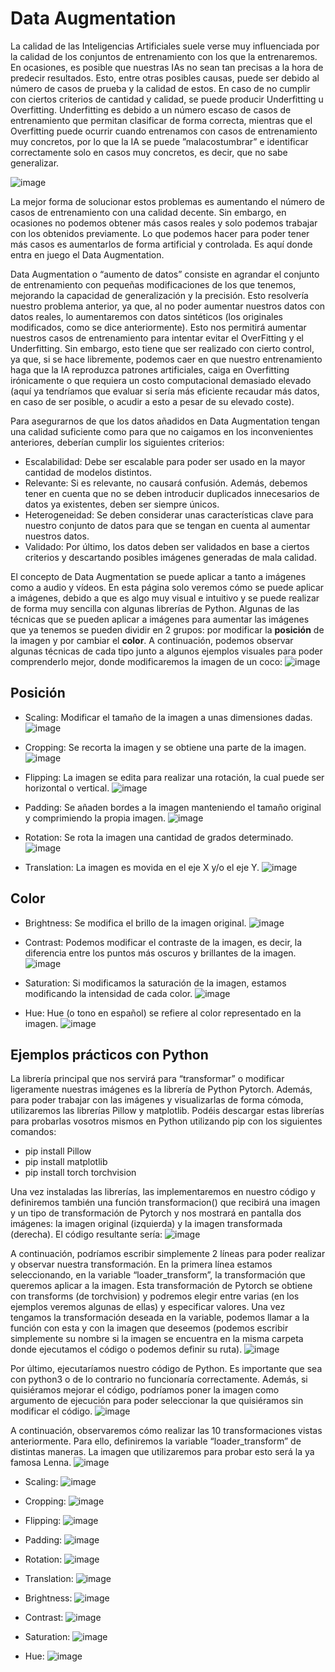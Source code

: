 # Data Augmentation
La calidad de las Inteligencias Artificiales suele verse muy influenciada por la calidad de los conjuntos de entrenamiento con los que la entrenaremos. En ocasiones, es posible que nuestras IAs no sean tan precisas a la hora de predecir resultados. Esto, entre otras posibles causas, puede ser debido al número de casos de prueba y la calidad de estos. En caso de no cumplir con ciertos criterios de cantidad y calidad, se puede producir Underfitting u Overfitting. Underfitting es debido a un número escaso de casos de entrenamiento que permitan clasificar de forma correcta, mientras que el Overfitting puede ocurrir cuando entrenamos con casos de entrenamiento muy concretos, por lo que la IA se puede ”malacostumbrar” e identificar correctamente solo en casos muy concretos, es decir, que no sabe generalizar. 

![image](Images/ImagenesDataAugmentation/over-underfitting.png)

La mejor forma de solucionar estos problemas es aumentando el número de casos de entrenamiento con una calidad decente. Sin embargo, en ocasiones no podemos obtener más casos reales y solo podemos trabajar con los obtenidos previamente. Lo que podemos hacer para poder tener más casos es aumentarlos de forma artificial y controlada. Es aquí donde entra en juego el Data Augmentation.

Data Augmentation o “aumento de datos” consiste en agrandar el conjunto de entrenamiento con pequeñas modificaciones de los que tenemos, mejorando la capacidad de generalización y la precisión. Esto resolvería nuestro problema anterior, ya que, al no poder aumentar nuestros datos con datos reales, lo aumentaremos con datos sintéticos (los originales modificados, como se dice anteriormente). Esto nos permitirá aumentar nuestros casos de entrenamiento para intentar evitar el OverFitting y el Underfitting. Sin embargo, esto tiene que ser realizado con cierto control, ya que, si se hace libremente, podemos caer en que nuestro entrenamiento haga que la IA reproduzca patrones artificiales, caiga en Overfitting irónicamente o que requiera un costo computacional demasiado elevado (aquí ya tendríamos que evaluar si sería más eficiente recaudar más datos, en caso de ser posible, o acudir a esto a pesar de su elevado coste).

Para asegurarnos de que los datos añadidos en Data Augmentation tengan una calidad suficiente como para que no caigamos en los inconvenientes anteriores, deberían cumplir los siguientes criterios:
- Escalabilidad: Debe ser escalable para poder ser usado en la mayor cantidad de modelos distintos.
- Relevante: Si es relevante, no causará confusión. Además, debemos tener en cuenta que no se deben introducir duplicados innecesarios de datos ya existentes, deben ser siempre únicos.
- Heterogeneidad: Se deben considerar unas características clave para nuestro conjunto de datos para que se tengan en cuenta al aumentar nuestros datos. 
- Validado: Por último, los datos deben ser validados en base a ciertos criterios y descartando posibles imágenes generadas de mala calidad.

El concepto de Data Augmentation se puede aplicar a tanto a imágenes como a audio y vídeos. En esta página solo veremos cómo se puede aplicar a imágenes, debido a que es algo muy visual e intuitivo y se puede realizar de forma muy sencilla con algunas librerías de Python. Algunas de las técnicas que se pueden aplicar a imágenes para aumentar las imágenes que ya tenemos se pueden dividir en 2 grupos: por modificar la **posición** de la imagen y por cambiar el **color**. A continuación, podemos observar algunas técnicas de cada tipo junto a algunos ejemplos visuales para poder comprenderlo mejor, donde modificaremos la imagen de un coco:
![image](Images/ImagenesDataAugmentation/coco.jpg)

## Posición
- Scaling: Modificar el tamaño de la imagen a unas dimensiones dadas.
![image](Images/ImagenesDataAugmentation/cocoScaling.png)

- Cropping: Se recorta la imagen y se obtiene una parte de la imagen.
![image](Images/ImagenesDataAugmentation/cocoCropping.png)

- Flipping: La imagen se edita para realizar una rotación, la cual puede ser horizontal o vertical.
![image](Images/ImagenesDataAugmentation/cocoFlipping.png)

- Padding: Se añaden bordes a la imagen manteniendo el tamaño original y comprimiendo la propia imagen.
![image](Images/ImagenesDataAugmentation/cocoPadding.png)

- Rotation: Se rota la imagen una cantidad de grados determinado.
![image](Images/ImagenesDataAugmentation/cocoRotation.png)

- Translation: La imagen es movida en el eje X y/o el eje Y.
![image](Images/ImagenesDataAugmentation/cocoTraslation.png)

## Color
- Brightness: Se modifica el brillo de la imagen original.
![image](Images/ImagenesDataAugmentation/cocoBrightness.png)

- Contrast: Podemos modificar el contraste de la imagen, es decir, la diferencia entre los puntos más oscuros y brillantes de la imagen.
![image](Images/ImagenesDataAugmentation/cocoContrast.png)

- Saturation: Si modificamos la saturación de la imagen, estamos modificando la intensidad de cada color.
![image](Images/ImagenesDataAugmentation/cocoSaturation.png)

- Hue: Hue (o tono en español) se refiere al color representado en la imagen.
![image](Images/ImagenesDataAugmentation/cocoHue.png)

## Ejemplos prácticos con Python
La librería principal que nos servirá para “transformar” o modificar ligeramente nuestras imágenes es la librería de Python Pytorch. Además, para poder trabajar con las imágenes y visualizarlas de forma cómoda, utilizaremos las librerías Pillow y matplotlib. Podéis descargar estas librerías para probarlas vosotros mismos en Python utilizando pip con los siguientes comandos:
- pip install Pillow
- pip install matplotlib
- pip install torch torchvision

Una vez instaladas las librerías, las implementaremos en nuestro código y definiremos también una función transformacion() que recibirá una imagen y un tipo de transformación de Pytorch y nos mostrará en pantalla dos imágenes: la imagen original (izquierda) y la imagen transformada (derecha). El código resultante sería:
![image](Images/ImagenesDataAugmentation/funcion.png)

A continuación, podríamos escribir simplemente 2 líneas para poder realizar y observar nuestra transformación. En la primera línea estamos seleccionando, en la variable “loader_transform”, la transformación que queremos aplicar a la imagen. Esta transformación de Pytorch se obtiene con transforms (de torchvision) y podremos elegir entre varias (en los ejemplos veremos algunas de ellas) y especificar valores. Una vez tengamos la transformación deseada en la variable, podemos llamar a la función con esta y con la imagen que deseemos (podemos escribir simplemente su nombre si la imagen se encuentra en la misma carpeta donde ejecutamos el código o podemos definir su ruta).
![image](Images/ImagenesDataAugmentation/llamada.png)

Por último, ejecutaríamos nuestro código de Python. Es importante que sea con python3 o de lo contrario no funcionaría correctamente. Además, si quisiéramos mejorar el código, podríamos poner la imagen como argumento de ejecución para poder seleccionar la que quisiéramos sin modificar el código.
![image](Images/ImagenesDataAugmentation/ejecucion.png)

A continuación, observaremos cómo realizar las 10 transformaciones vistas anteriormente. Para ello, definiremos la variable “loader_transform” de distintas maneras. La imagen que utilizaremos para probar esto será la ya famosa Lenna.
![image](Images/ImagenesDataAugmentation/lenna.png)

- Scaling: 
![image](Images/ImagenesDataAugmentation/scaling.png)

- Cropping: 
![image](Images/ImagenesDataAugmentation/cropping.png)

- Flipping: 
![image](Images/ImagenesDataAugmentation/flipping.png)

- Padding: 
![image](Images/ImagenesDataAugmentation/padding.png)

- Rotation: 
![image](Images/ImagenesDataAugmentation/rotation.png)

- Translation:
![image](Images/ImagenesDataAugmentation/translation.png)

- Brightness: 
![image](Images/ImagenesDataAugmentation/brightness.png)

- Contrast: 
![image](Images/ImagenesDataAugmentation/contrast.png)

- Saturation: 
![image](Images/ImagenesDataAugmentation/saturation.png)

- Hue: 
![image](Images/ImagenesDataAugmentation/hue.png)